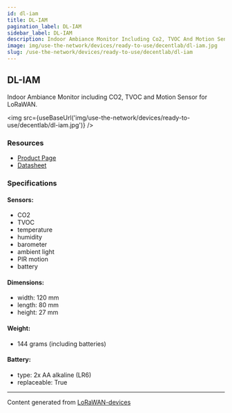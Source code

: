```yaml
---
id: dl-iam
title: DL-IAM
pagination_label: DL-IAM
sidebar_label: DL-IAM
description: Indoor Ambiance Monitor Including Co2, TVOC And Motion Sensor For LoRaWAN
image: img/use-the-network/devices/ready-to-use/decentlab/dl-iam.jpg
slug: /use-the-network/devices/ready-to-use/decentlab/dl-iam
---
```



## DL-IAM

Indoor Ambiance Monitor including CO2, TVOC and Motion Sensor for LoRaWAN.

<img src={useBaseUrl('img/use-the-network/devices/ready-to-use/decentlab/dl-iam.jpg')} />

### Resources

- [Product Page](https://www.decentlab.com/products/indoor-ambiance-monitor-including-co2-tvoc-and-motion-sensor-for-lorawan/)
- [Datasheet](https://cdn.decentlab.com/download/datasheets/Decentlab-DL-IAM-datasheet.pdf)

### Specifications

#### Sensors:

- CO2
- TVOC
- temperature
- humidity
- barometer
- ambient light
- PIR motion
- battery

#### Dimensions:

- width: 120 mm
- length: 80 mm
- height: 27 mm

#### Weight:

- 144 grams (including batteries)

#### Battery:

- type: 2x AA alkaline (LR6)
- replaceable: True

---

Content generated from [LoRaWAN-devices](https://github.com/TheThingsNetwork/lorawan-devices)
